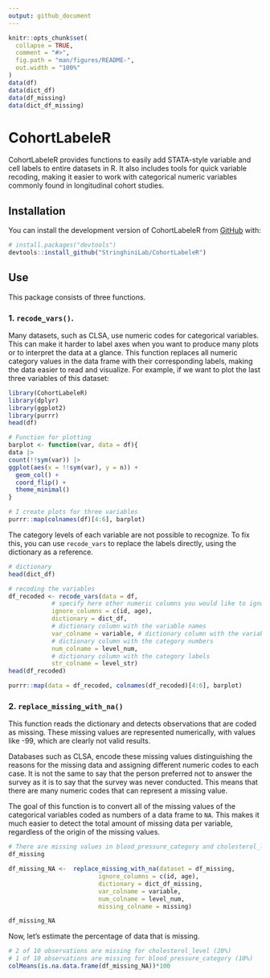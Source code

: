 ```yaml
---
output: github_document
---
```


<!-- README.md is generated from README.Rmd. Please edit that file -->

```r
knitr::opts_chunk$set(
  collapse = TRUE,
  comment = "#>",
  fig.path = "man/figures/README-",
  out.width = "100%"
)
data(df)
data(dict_df)
data(df_missing)
data(dict_df_missing)
```

# CohortLabeleR

<!-- badges: start -->
<!-- badges: end -->

CohortLabeleR provides functions to easily add STATA-style variable and cell labels to entire datasets in R. It also includes tools for quick variable recoding, making it easier to work with categorical numeric variables commonly found in longitudinal cohort studies.

## Installation

You can install the development version of CohortLabeleR from [GitHub](https://github.com/) with:

``` r
# install.packages("devtools")
devtools::install_github("StringhiniLab/CohortLabeleR")
```

## Use

This package consists of three functions. 

### 1. `recode_vars()`. 
Many datasets, such as CLSA, use numeric codes for categorical variables. This can make it harder to label axes when you want to produce many plots or to interpret the data at a glance. 
This function replaces all numeric category values in the data frame with their corresponding labels, making the data easier to read and visualize.
For example, if we want to plot the last three variables of this dataset:
```r
library(CohortLabeleR)
library(dplyr)
library(ggplot2)
library(purrr)
head(df)
```

```r

# Function for plotting
barplot <- function(var, data = df){
data |> 
count(!!sym(var)) |> 
ggplot(aes(x = !!sym(var), y = n)) +
  geom_col() + 
  coord_flip() +
  theme_minimal()
}

# I create plots for three variables
purrr::map(colnames(df)[4:6], barplot)
```
The category levels of each variable are not possible to recognize. To fix this, you can use `recode_vars` to replace the labels directly, using the dictionary as a reference.

```r
# dictionary
head(dict_df)

# recoding the variables
df_recoded <- recode_vars(data = df,
            # specify here other numeric columns you would like to ignore
            ignore_columns = c(id, age), 
            dictionary = dict_df,
            # dictionary column with the variable names
            var_colname = variable, # dictionary column with the variables
            # dictionary column with the category numbers
            num_colname = level_num,
            # dictionary column with the category labels
            str_colname = level_str)
head(df_recoded)
```
```r
purrr::map(data = df_recoded, colnames(df_recoded)[4:6], barplot)
```

### 2. `replace_missing_with_na()`

This function reads the dictionary and detects observations that are coded as missing. These missing values are represented numerically, with values like -99, which are clearly not valid results.

Databases such as CLSA, encode these missing values  distinguishing the reasons for the missing data and assigning different numeric codes to each case.
It is not the same to say that the person preferred not to answer the survey as it is to say that the survey was never conducted.
This means that there are many numeric codes that can represent a missing value.

The goal of this function is to convert all of the missing values of the categorical variables coded as numbers of a data frame to `NA`. This makes it much easier to detect the total amount of missing data per variable, regardless of the origin of the missing values.

```r
# There are missing values in blood_pressure_category and cholesterol_level
df_missing
```
```r
df_missing_NA <-  replace_missing_with_na(dataset = df_missing,
                         ignore_columns = c(id, age),
                         dictionary = dict_df_missing,
                         var_colname = variable,
                         num_colname = level_num,
                         missing_colname = missing)

df_missing_NA
```

Now, let's estimate the percentage of data that is missing.

```r
# 2 of 10 observations are missing for cholesterol_level (20%)
# 1 of 10 observations are missing for blood_pressure_category (10%)
colMeans(is.na.data.frame(df_missing_NA))*100
```

